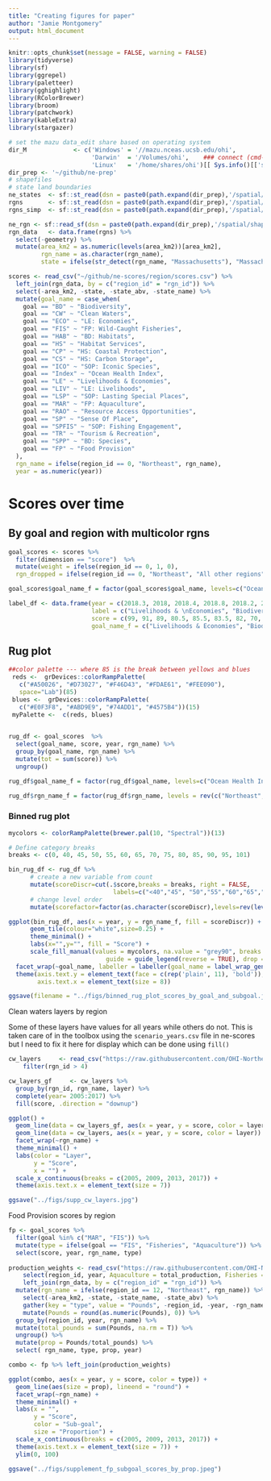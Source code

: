```yaml
---
title: "Creating figures for paper"
author: "Jamie Montgomery"
output: html_document
---
```


```r
knitr::opts_chunk$set(message = FALSE, warning = FALSE)
library(tidyverse)
library(sf)
library(ggrepel)
library(paletteer)
library(gghighlight)
library(RColorBrewer)
library(broom)
library(patchwork)
library(kableExtra)
library(stargazer)

# set the mazu data_edit share based on operating system
dir_M             <- c('Windows' = '//mazu.nceas.ucsb.edu/ohi',
                       'Darwin'  = '/Volumes/ohi',    ### connect (cmd-K) to smb://mazu/ohi
                       'Linux'   = '/home/shares/ohi')[[ Sys.info()[['sysname']] ]]
dir_prep <- '~/github/ne-prep'
# shapefiles
# state land boundaries
ne_states  <- sf::st_read(dsn = paste0(path.expand(dir_prep),'/spatial/shapefiles'), layer = 'states', quiet = T)
rgns       <- sf::st_read(dsn = paste0(path.expand(dir_prep),'/spatial/shapefiles'), layer = 'ne_ohi_rgns', quiet = T) #need to use path.expand because readOGR does not read '~'
rgns_simp  <- sf::st_read(dsn = paste0(path.expand(dir_prep),'/spatial/shapefiles'),layer = 'ne_ohi_rgns_simp', quiet = T) #need to use path.expand because readOGR does not read '~'

ne_rgn <- sf::read_sf(dsn = paste0(path.expand(dir_prep),'/spatial/shapefiles'), layer = 'northeast_rgn', quiet = T) #whole region
rgn_data   <- data.frame(rgns) %>% 
  select(-geometry) %>% 
  mutate(area_km2 = as.numeric(levels(area_km2))[area_km2],
         rgn_name = as.character(rgn_name),
         state = ifelse(str_detect(rgn_name, "Massachusetts"), "Massachusetts", rgn_name))

scores <- read_csv("~/github/ne-scores/region/scores.csv") %>%
  left_join(rgn_data, by = c("region_id" = "rgn_id")) %>%
  select(-area_km2, -state, -state_abv, -state_name) %>%
  mutate(goal_name = case_when(
    goal == "BD" ~ "Biodiversity",
    goal == "CW" ~ "Clean Waters",
    goal == "ECO" ~ "LE: Economies",
    goal == "FIS" ~ "FP: Wild-Caught Fisheries",
    goal == "HAB" ~ "BD: Habitats",
    goal == "HS" ~ "Habitat Services",
    goal == "CP" ~ "HS: Coastal Protection",
    goal == "CS" ~ "HS: Carbon Storage",
    goal == "ICO" ~ "SOP: Iconic Species",
    goal == "Index" ~ "Ocean Health Index",
    goal == "LE" ~ "Livelihoods & Economies",
    goal == "LIV" ~ "LE: Livelihoods",
    goal == "LSP" ~ "SOP: Lasting Special Places",
    goal == "MAR" ~ "FP: Aquaculture",
    goal == "RAO" ~ "Resource Access Opportunities",
    goal == "SP" ~ "Sense Of Place",
    goal == "SPFIS" ~ "SOP: Fishing Engagement",
    goal == "TR" ~ "Tourism & Recreation",
    goal == "SPP" ~ "BD: Species",
    goal == "FP" ~ "Food Provision"
  ),
  rgn_name = ifelse(region_id == 0, "Northeast", rgn_name),
  year = as.numeric(year))
```

# Scores over time

## By goal and region with multicolor rgns

```r
goal_scores <- scores %>%
  filter(dimension == "score")  %>%
  mutate(weight = ifelse(region_id == 0, 1, 0),
  rgn_dropped = ifelse(region_id == 0, "Northeast", "All other regions"))

goal_scores$goal_name_f = factor(goal_scores$goal_name, levels=c("Ocean Health Index", "Biodiversity", "Clean Waters", "Food Provision", "Habitat Services", "Livelihoods & Economies", "Resource Access Opportunities", "Sense Of Place", "Tourism & Recreation"))

label_df <- data.frame(year = c(2018.3, 2018, 2018.4, 2018.8, 2018.2, 2018.7, 2018.3, 2018.6, 2018.4),
                       label = c("Livelihoods & \nEconomies", "Biodiversity", "Habitat Services", "Tourism & Recreation", "Clean Waters", "Ocean Health Index", "Sense Of Place", "Resource Access \nOpportunities", "Food Provision"),
                       score = c(99, 91, 89, 80.5, 85.5, 83.5, 82, 70, 64),
                       goal_name_f = c("Livelihoods & Economies", "Biodiversity", "Habitat Services", "Tourism & Recreation", "Clean Waters", "Ocean Health Index", "Sense Of Place", "Resource Access Opportunities", "Food Provision"))
```

## Rug plot

```r
##color palette --- where 85 is the break between yellows and blues
 reds <-  grDevices::colorRampPalette(
   c("#A50026", "#D73027", "#F46D43", "#FDAE61", "#FEE090"),
   space="Lab")(85)
 blues <-  grDevices::colorRampPalette(
   c("#E0F3F8", "#ABD9E9", "#74ADD1", "#4575B4"))(15)
 myPalette <-  c(reds, blues)
 

rug_df <- goal_scores  %>%
  select(goal_name, score, year, rgn_name) %>%
  group_by(goal_name, rgn_name) %>%
  mutate(tot = sum(score)) %>%
  ungroup()

rug_df$goal_name_f = factor(rug_df$goal_name, levels=c("Ocean Health Index", "Biodiversity", "Clean Waters", "Food Provision", "Habitat Services", "Livelihoods & Economies", "Resource Access Opportunities", "Sense Of Place", "Tourism & Recreation"))

rug_df$rgn_name_f = factor(rug_df$rgn_name, levels = rev(c("Northeast", "Connecticut", "Maine", "Massachusetts-North", "Massachusetts-South", "New Hampshire", "New York",  "Rhode Island", "Georges Bank", "Gulf of Maine", "Mid-Atlantic Bight", "Offshore")))
```


### Binned rug plot

```r
mycolors <- colorRampPalette(brewer.pal(10, "Spectral"))(13)

# Define category breaks
breaks <- c(0, 40, 45, 50, 55, 60, 65, 70, 75, 80, 85, 90, 95, 101)

bin_rug_df <- rug_df %>% 
      # create a new variable from count
      mutate(scoreDiscr=cut(.$score,breaks = breaks, right = FALSE,
                             labels=c("<40","45", "50","55","60","65","70","75","80","85","90","95","100"))) %>%
      # change level order
      mutate(scorefactor=factor(as.character(scoreDiscr),levels=rev(levels(scoreDiscr))))

ggplot(bin_rug_df, aes(x = year, y = rgn_name_f, fill = scoreDiscr)) +
      geom_tile(colour="white",size=0.25) +
      theme_minimal() +
      labs(x="",y="", fill = "Score") +
      scale_fill_manual(values = mycolors, na.value = "grey90", breaks = levels(bin_rug_df$scoreDiscr),
                           guide = guide_legend(reverse = TRUE), drop = FALSE) +
  facet_wrap(~goal_name, labeller = labeller(goal_name = label_wrap_gen(width = 20)), nrow = 4)  +
  theme(axis.text.y = element_text(face = c(rep('plain', 11), 'bold')),
        axis.text.x = element_text(size = 8))

ggsave(filename = "../figs/binned_rug_plot_scores_by_goal_and_subgoal.jpg")
```

Clean waters layers by region

Some of these layers have values for all years while others do not. This is taken care of in the toolbox using the `scenario_years.csv` file in ne-scores but I need to fix it here for display which can be done using `fill()`
```r
cw_layers     <- read_csv("https://raw.githubusercontent.com/OHI-Northeast/ne-prep/gh-pages/prep/cw/data/region_layer_scores.csv") %>%
    filter(rgn_id > 4)

cw_layers_gf     <- cw_layers %>%
  group_by(rgn_id, rgn_name, layer) %>%
  complete(year= 2005:2017) %>%
  fill(score, .direction = "downup")

ggplot() +
  geom_line(data = cw_layers_gf, aes(x = year, y = score, color = layer), lty = 2) +
  geom_line(data = cw_layers, aes(x = year, y = score, color = layer)) +
  facet_wrap(~rgn_name) +
  theme_minimal() +
  labs(color = "Layer",
       y = "Score",
       x = "") +
  scale_x_continuous(breaks = c(2005, 2009, 2013, 2017)) +
  theme(axis.text.x = element_text(size = 7))

ggsave("../figs/supp_cw_layers.jpg")
```

Food Provision scores by region

```r
fp <- goal_scores %>%
  filter(goal %in% c("MAR", "FIS")) %>%
  mutate(type = ifelse(goal == "FIS", "Fisheries", "Aquaculture")) %>%
  select(score, year, rgn_name, type)
  
production_weights <- read_csv("https://raw.githubusercontent.com/OHI-Northeast/ne-scores/master/region/layers/fp_wildcaught_weight.csv") %>% 
    select(region_id, year, Aquaculture = total_production, Fisheries = total_catch) %>%
    left_join(rgn_data, by = c("region_id" = "rgn_id")) %>%
  mutate(rgn_name = ifelse(region_id == 12, "Northeast", rgn_name)) %>%
    select(-area_km2, -state, -state_name, -state_abv) %>%
    gather(key = "type", value = "Pounds", -region_id, -year, -rgn_name) %>%
    mutate(Pounds = round(as.numeric(Pounds), 0)) %>%
  group_by(region_id, year, rgn_name) %>%
  mutate(total_pounds = sum(Pounds, na.rm = T)) %>%
  ungroup() %>%
  mutate(prop = Pounds/total_pounds) %>%
  select( rgn_name, type, prop, year)

combo <- fp %>% left_join(production_weights)

ggplot(combo, aes(x = year, y = score, color = type)) +
  geom_line(aes(size = prop), lineend = "round") +
  facet_wrap(~rgn_name) +
  theme_minimal() +
  labs(x = "",
       y = "Score",
       color = "Sub-goal",
       size = "Proportion") +
  scale_x_continuous(breaks = c(2005, 2009, 2013, 2017)) +
  theme(axis.text.x = element_text(size = 7)) +
  ylim(0, 100)

ggsave("../figs/supplement_fp_subgoal_scores_by_prop.jpeg")
```



